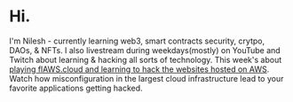 # Hi.

I'm Nilesh - currently learning web3, smart contracts security, crytpo, DAOs, & NFTs. I also livestream during weekdays(mostly) on YouTube and Twitch about learning & hacking all sorts of technology. This week's about [playing flAWS.cloud and learning to hack the websites hosted on AWS](https://youtu.be/2fEo0XsrEFw). Watch how misconfiguration in the largest cloud infrastructure lead to your favorite applications getting hacked.